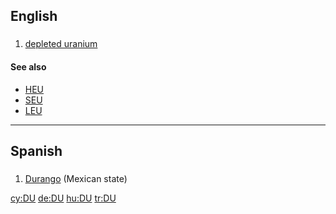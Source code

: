 {{also|Appendix:Variations of "du"}}
==English==

==={{initialism-old|en}}===
{{en-noun|-}}

# [[depleted uranium]]

====See also====
* [[HEU]]
* [[SEU]]
* [[LEU]]

----

==Spanish==

==={{abbreviation-old|es}}===
{{head|es}}

# [[Durango]] (Mexican state)

[[cy:DU]]
[[de:DU]]
[[hu:DU]]
[[tr:DU]]
